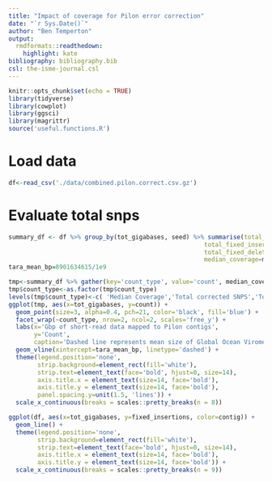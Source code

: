 ```yaml
---
title: "Impact of coverage for Pilon error correction"
date: "`r Sys.Date()`"
author: "Ben Temperton"
output:
  rmdformats::readthedown:
    highlight: kate
bibliography: bibliography.bib
csl: the-isme-journal.csl
---
```


```r
knitr::opts_chunk$set(echo = TRUE)
library(tidyverse)
library(cowplot)
library(ggsci)
library(magrittr)
source('useful.functions.R')
```

# Load data
```r
df<-read_csv('./data/combined.pilon.correct.csv.gz')
```

# Evaluate total snps
```r
summary_df <- df %>% group_by(tot_gigabases, seed) %>% summarise(total_corrected_snps=sum(snps), 
                                                      total_fixed_insertions=sum(fixed_insertions),
                                                      total_fixed_deletions=sum(fixed_deletions),
                                                      median_coverage=median(coverage),)
tara_mean_bp=8901634615/1e9

tmp<-summary_df %>% gather(key='count_type', value='count', median_coverage, total_fixed_insertions, total_fixed_deletions, total_corrected_snps)
tmp$count_type<-as.factor(tmp$count_type)
levels(tmp$count_type)<-c( 'Median Coverage','Total corrected SNPS','Total Fixed Deletions', 'Total Fixed Insertions')
ggplot(tmp, aes(x=tot_gigabases, y=count)) + 
  geom_point(size=3, alpha=0.4, pch=21, color='black', fill='blue') + 
  facet_wrap(~count_type, nrow=2, ncol=2, scales='free_y') +
  labs(x='Gbp of short-read data mapped to Pilon contigs',
       y='Count',
       caption='Dashed line represents mean size of Global Ocean Virome Datasets')+
  geom_vline(xintercept=tara_mean_bp, linetype='dashed') +
  theme(legend.position='none',
        strip.background=element_rect(fill='white'),
        strip.text=element_text(face='bold', hjust=0, size=14),
        axis.title.x = element_text(size=14, face='bold'),
        axis.title.y = element_text(size=14, face='bold'),
        panel.spacing.y=unit(1.5, 'lines')) +
  scale_x_continuous(breaks = scales::pretty_breaks(n = 8))

```

```r

ggplot(df, aes(x=tot_gigabases, y=fixed_insertions, color=contig)) + 
  geom_line() +
  theme(legend.position='none',
        strip.background=element_rect(fill='white'),
        strip.text=element_text(face='bold', hjust=0, size=14),
        axis.title.x = element_text(size=14, face='bold'),
        axis.title.y = element_text(size=14, face='bold')) +
  scale_x_continuous(breaks = scales::pretty_breaks(n = 9))

```
